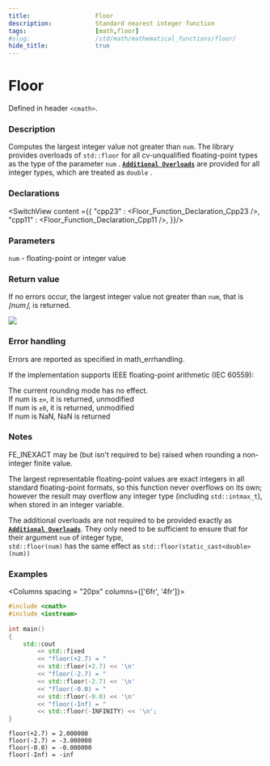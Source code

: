 ```yaml
---
title:                  Floor
description:            Standard nearest integer function
tags:                   [math,floor]
#slug:                  /std/math/mathematical_functions/floor/
hide_title:             true
---
```





# Floor

Defined in header `<cmath>`.

### Description

Computes the largest integer value not greater than `num`. The library provides overloads of `std::floor` for all 
cv-unqualified floating-point types as the type of the parameter `num` <Since v='cpp23'></Since>.
<a href='#declarations'><code><b>Additional Overloads</b></code></a> are provided for all integer types, which are treated as `double`
<Since v='cpp11'></Since>.



### Declarations

<SwitchView content ={{
    "cpp23" : <Floor_Function_Declaration_Cpp23 />,
    "cpp11" : <Floor_Function_Declaration_Cpp11 />,
}}/>


### Parameters
 
`num` - floating-point or integer value

### Return value

If no errors occur, the largest integer value not greater than `num`, that is *⌊num⌋*, is returned.

<Image maxheight={300}
        src="/img/doc/math/floor/math-floor.svg"
    />

### Error handling

Errors are reported as specified in math_errhandling.

If the implementation supports IEEE floating-point arithmetic (IEC 60559):

The current rounding mode has no effect. <br/>
If num is `±∞`, it is returned, unmodified<br/>
If num is `±0`, it is returned, unmodified<br/>
If num is NaN, NaN is returned<br/>

### Notes

FE_INEXACT may be (but isn't required to be) raised when rounding a non-integer finite value.

The largest representable floating-point values are exact integers in all standard floating-point formats, 
so this function never overflows on its own; 
however the result may overflow any integer type (including `std::intmax_t`), when stored in an integer variable.

The additional overloads are not required to be provided exactly as <a href='#declarations'><code><b>Additional Overloads</b></code></a>. 
They only need to be sufficient to ensure that for their argument `num` of integer type, <br/>
`std::floor(num)` has the same effect as `std::floor(static_cast<double>(num))`


### Examples



<Columns spacing = "20px" columns={['6fr', '4fr']}>
<div>

```cpp
#include <cmath>
#include <iostream>
 
int main()
{
    std::cout 
        << std::fixed
        << "floor(+2.7) = " 
        << std::floor(+2.7) << '\n'
        << "floor(-2.7) = " 
        << std::floor(-2.7) << '\n'
        << "floor(-0.0) = " 
        << std::floor(-0.0) << '\n'
        << "floor(-Inf) = " 
        << std::floor(-INFINITY) << '\n';
}

```

</div>

<div>

```plaintext title="Result"
floor(+2.7) = 2.000000
floor(-2.7) = -3.000000
floor(-0.0) = -0.000000
floor(-Inf) = -inf
```

</div>
</Columns>
